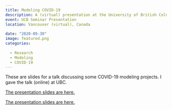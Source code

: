 ```yaml
---
title: Modeling COVID-19 
description: A (virtual) presentation at the University of British Columbia discussing some recent COVID-19 modeling projects.
event: UCB Seminar Presentation
location: Vancouver (virtual), Canada
  
date: "2020-09-30"
image: featured.png
categories:
  
  - Research
  - Modeling
  - COVID-19
---
```


These are slides for a talk discussing some COVID-19 modeling projects. I gave the talk (online) at UBC.

<a href="2020-09-ubc.html" target="_blank">The presentation slides are here.</a>


[The presentation slides are here.](2020-09-ubc.html)

